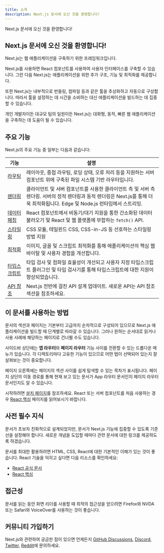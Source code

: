 ```yaml
---
title: 소개
description: Next.js 문서에 오신 것을 환영합니다!
---
```


Next.js 문서에 오신 것을 환영합니다!

## Next.js 문서에 오신 것을 환영합니다!

Next.js는 웹 애플리케이션을 구축하기 위한 프레임워크입니다.

Next.js를 사용하면 React 컴포넌트를 사용하여 사용자 인터페이스를 구축할 수 있습니다. 그런 다음 Next.js는 애플리케이션을 위한 추가 구조, 기능 및 최적화를 제공합니다.

또한 Next.js는 내부적으로 번들링, 컴파일 등과 같은 툴을 추상화하고 자동으로 구성합니다. 따라서 툴을 설정하는 데 시간을 소비하는 대신 애플리케이션을 빌드하는 데 집중할 수 있습니다.

개인 개발자이든 대규모 팀의 일원이든 Next.js는 대화형, 동적, 빠른 웹 애플리케이션을 구축하는 데 도움이 될 수 있습니다.

## 주요 기능

Next.js의 주요 기능 중 일부는 다음과 같습니다:

| 기능                                                                       | 설명                                                                                                                                                                            |
| -------------------------------------------------------------------------- | ------------------------------------------------------------------------------------------------------------------------------------------------------------------------------- |
| [라우팅](/docs/app/building-your-application/routing)                      | 레이아웃, 중첩 라우팅, 로딩 상태, 오류 처리 등을 지원하는 서버 컴포넌트 위에 구축된 파일 시스템 기반 라우터입니다.                                                              |
| [렌더링](/docs/app/building-your-application/rendering)                    | 클라이언트 및 서버 컴포넌트를 사용한 클라이언트 측 및 서버 측 렌더링. 서버의 정적 렌더링과 동적 렌더링은 Next.js를 통해 더욱 최적화됩니다. Edge 및 Node.js 런타임에서 스트리밍. |
| [데이터 패칭](/docs/app/building-your-application/data-fetching)           | React 컴포넌트에서 비동기/대기 지원을 통한 간소화된 데이터 불러오기 및 React 및 웹 플랫폼에 부합하는 `fetch()` API.                                                             |
| [스타일링](/docs/app/building-your-application/styling)                    | CSS 모듈, 테일윈드 CSS, CSS-in-JS 등 선호하는 스타일링 방법 지원                                                                                                                |
| [최적화](/docs/app/building-your-application/optimizing)                   | 이미지, 글꼴 및 스크립트 최적화를 통해 애플리케이션의 핵심 웹 바이탈 및 사용자 경험을 개선합니다.                                                                               |
| [타입스크립트](/docs/app/building-your-application/configuring/typescript) | 타입 검사 및 컴파일 효율성이 개선되고 사용자 지정 타입스크립트 플러그인 및 타입 검사기를 통해 타입스크립트에 대한 지원이 향상되었습니다.                                        |
| [API 참조](/docs/app/api-reference)                                        | Next.js 전반에 걸친 API 설계 업데이트. 새로운 API는 API 참조 섹션을 참조하세요.                                                                                                 |

## 이 문서를 사용하는 방법

문서의 섹션과 페이지는 기본부터 고급까지 순차적으로 구성되어 있으므로 Next.js 애플리케이션을 빌드할 때 단계별로 따라갈 수 있습니다. 그러나 원하는 순서대로 읽거나 사용 사례에 해당하는 페이지로 건너뛸 수도 있습니다.

사이드바 상단에는 **앱 라우터**와 **페이지 라우터** 기능 사이를 전환할 수 있는 드롭다운 메뉴가 있습니다. 각 디렉토리마다 고유한 기능이 있으므로 어떤 탭이 선택되어 있는지 잘 살펴보는 것이 중요합니다.

페이지 오른쪽에는 페이지의 섹션 사이를 쉽게 탐색할 수 있는 목차가 표시됩니다. 페이지 상단의 이동 경로를 통해 현재 보고 있는 문서가 App 라우터 문서인지 페이지 라우터 문서인지도 알 수 있습니다.

시작하려면 [설치 페이지](/docs/getting-started/installation)를 참조하세요. React 또는 서버 컴포넌트를 처음 사용하는 경우 [React 핵심](/docs/getting-started/react-essentials) 페이지를 읽어보시기 바랍니다.

## 사전 필수 지식

문서가 초보자 친화적으로 설계되었지만, 문서가 Next.js 기능에 집중할 수 있도록 기준선을 설정해야 합니다. 새로운 개념을 도입할 때마다 관련 문서에 대한 링크를 제공하도록 하겠습니다.

문서를 최대한 활용하려면 HTML, CSS, React에 대한 기본적인 이해가 있는 것이 좋습니다. React 기술을 익히고 싶다면 다음 리소스를 확인하세요:

- [React 공식 문서](https://ko.react.dev/learn)
- [React 핵심](/docs/getting-started/react-essentials)

## 접근성

문서를 읽는 동안 화면 리더를 사용할 때 최적의 접근성을 얻으려면 Firefox와 NVDA 또는 Safari와 VoiceOver를 사용하는 것이 좋습니다.

## 커뮤니티 가입하기

Next.js와 관련하여 궁금한 점이 있으면 언제든지 [GitHub Discussions](https://github.com/vercel/next.js/discussions), [Discord](https://discord.com/invite/bUG2bvbtHy), [Twitter](https://twitter.com/nextjs), [Reddit](https://www.reddit.com/r/nextjs)에 문의하세요.
